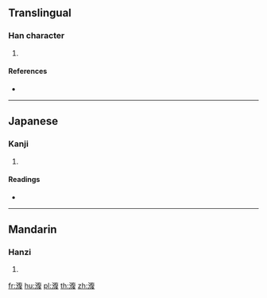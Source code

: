 {{character info/new}}
==Translingual==

===Han character===
{{Han char|rn=85|rad=水|as=12|sn=15|four=38147|canj=EHOE}}

# {{defn|Han|sort=水12}}

====References====
* {{Han ref|kx=0652.090|dkj=18337|dj=1062.110|hdz=31745.030|uh=6F93|ud=28563|bh=E651|bd=58961}}

----

==Japanese==

===Kanji===
{{ja-kanji|grade=|rs=水12}}

# {{defn|lang=ja|sort=水12}}

====Readings====
* {{ja-readings|on=[[ふく]] (fuku), [[ぶく]] (buku)|kun=}}

----

==Mandarin==

===Hanzi===
{{cmn-hanzi|pin=[[fú]] ([[fu2]]), [[miǎn]] ([[mian3]]), [[shéng]] ([[sheng2]])|wg=fu<sup>2</sup>, mien<sup>3</sup>, sheng<sup>2</sup>}}

# {{defn|lang=cmn|sort=水12}}

[[fr:澓]]
[[hu:澓]]
[[pl:澓]]
[[th:澓]]
[[zh:澓]]